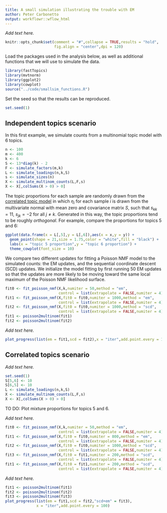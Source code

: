 ```yaml
---
title: A small simulation illustrating the trouble with EM
author: Peter Carbonetto
output: workflowr::wflow_html
---
```


*Add text here.*

```r
knitr::opts_chunk$set(comment = "#",collapse = TRUE,results = "hold",
                      fig.align = "center",dpi = 120)
```

Load the packages used in the analysis below, as well as additional
functions that we will use to simulate the data.

```r
library(fastTopics)
library(mvtnorm)
library(ggplot2)
library(cowplot)
source("../code/smallsim_functions.R")
```

Set the seed so that the results can be reproduced.

```r
set.seed(1)
```

Independent topics scenario
---------------------------

In this first example, we simulate counts from a multinomial topic
model with 6 topics.

```r
n <- 100
m <- 400
k <- 6
S <- 13*diag(k) - 2
F <- simulate_factors(m,k)
L <- simulate_loadings(n,k,S)
s <- simulate_sizes(n)
X <- simulate_multinom_counts(L,F,s)
X <- X[,colSums(X > 0) > 0]
```

The topic proportions for each sample are randomly drawn from the
[correlated topic model](https://doi.org/10.1214/07-AOAS114) in which
$\eta_i$ for each sample $i$ is drawn from the multivariate normal
with mean zero and covariance matrix $S$, such that $s_{kk} = 11$,
$s_{jk} = -2$ for all $j \neq k$. Generated in this way, the topic
proportions tend to be roughly *orthogonal*. For example, compare the
proportions for topics 5 and 6:

```r
ggplot(data.frame(x = L[,5],y = L[,6]),aes(x = x,y = y)) +
  geom_point(shape = 21,size = 1.75,color = "white",fill = "black") +
  labs(x = "topic 5 proportion",y = "topic 6 proportion") +
  theme_cowplot(font_size = 10)
```

We compare two different updates for fitting a Poisson NMF model to
the simulated counts: the EM updates, and the sequential coordinate
descent (SCD) updates. We initialize the model fitting by first
running 50 EM updates so that the updates are more likely to be moving
toward the same local maximum of the Poisson NMF likelihood surface.

```r
fit0 <- fit_poisson_nmf(X,k,numiter = 50,method = "em",
                        control = list(extrapolate = FALSE,numiter = 4))
fit1 <- fit_poisson_nmf(X,fit0 = fit0,numiter = 1000,method = "em",
                        control = list(extrapolate = FALSE,numiter = 4))
fit2 <- fit_poisson_nmf(X,fit0 = fit0,numiter = 1000,method = "scd",
                        control = list(extrapolate = FALSE,numiter = 4))
fit1 <- poisson2multinom(fit1)
fit2 <- poisson2multinom(fit2)
```

*Add text here.*

```r
plot_progress(list(em = fit1,scd = fit2),x = "iter",add.point.every = 100)
```

Correlated topics scenario
--------------------------

*Add text here.*

```r
set.seed(1)
S[5,6] <- 10
S[6,5] <- 10
L <- simulate_loadings(n,k,S)
X <- simulate_multinom_counts(L,F,s)
X <- X[,colSums(X > 0) > 0]
```

TO DO: Plot mixture proportions for topics 5 and 6.

*Add text here.*

```r
fit0 <- fit_poisson_nmf(X,k,numiter = 50,method = "em",
                        control = list(extrapolate = FALSE,numiter = 4))
fit1 <- fit_poisson_nmf(X,fit0 = fit0,numiter = 800,method = "em",
                        control = list(extrapolate = FALSE,numiter = 4))
fit2 <- fit_poisson_nmf(X,fit0 = fit0,numiter = 1000,method = "scd",
                        control = list(extrapolate = FALSE,numiter = 4))
fit3 <- fit_poisson_nmf(X,fit0 = fit1,numiter = 200,method = "scd",
                        control = list(extrapolate = FALSE,numiter = 4))
fit1 <- fit_poisson_nmf(X,fit0 = fit1,numiter = 200,method = "scd",
                        control = list(extrapolate = FALSE,numiter = 4))
```

*Add text here.*

```r
fit1 <- poisson2multinom(fit1)
fit2 <- poisson2multinom(fit2)
fit3 <- poisson2multinom(fit3)
plot_progress(list(em = fit1,scd = fit2,"scd+em" = fit3),
              x = "iter",add.point.every = 100)
```
